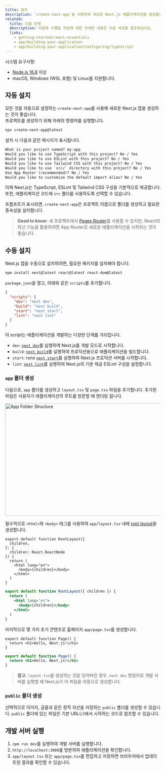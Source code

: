 ```yaml
---
title: 설치
description: `create-next-app`을 사용하여 새로운 Next.js 애플리케이션을 생성합니다. Typescript, 스타일을 설정하고 `next.config.js` 파일을 구성합니다.
related:
  title: 다음 단계
  description: 다음에 수행할 작업에 대한 자세한 내용은 다음 섹션을 참조하십시오.
  links:
    - getting-started/react-essentials
    - app/building-your-application
    - app/building-your-application/configuring/typescript
---
```


시스템 요구사항:

- [Node.js 16.8](https://nodejs.org/) 이상
- macOS, Windows (WSL 포함) 및 Linux를 지원합니다.

## 자동 설치

모든 것을 자동으로 설정하는 `create-next-app`를 사용해 새로운 Next.js 앱을 생성하는 것이 좋습니다.  
프로젝트를 생성하기 위해 아래의 명령어를 실행합니다.

```bash filename="Terminal"
npx create-next-app@latest
```

설치 시 다음과 같은 메시지가 표시됩니다.

```txt filename="Terminal"
What is your project named? my-app
Would you like to use TypeScript with this project? No / Yes
Would you like to use ESLint with this project? No / Yes
Would you like to use Tailwind CSS with this project? No / Yes
Would you like to use `src/` directory with this project? No / Yes
Use App Router (recommended)? No / Yes
Would you like to customize the default import alias? No / Yes
```

이제 Next.js는 TypeScript, ESLint 및 Tailwind CSS 구성을 기본적으로 제공합니다.  
또한, 애플리케이션 코드에 `src` 폴더를 사용하도록 선택할 수 있습니다.

프롬프트가 표시되면, `create-next-app`은 프로젝트 이름으로 폴더를 생성하고 필요한 종속성을 설치합니다.

> **Good to know**: 새 프로젝트에서 [Pages Router](/docs/pages)를 사용할 수 있지만, React의 최신 기능을 활용하려면 App Router로 새로운 애플리케이션을 시작하는 것이 좋습니다.

## 수동 설치

Next.js 앱을 수동으로 설치하려면, 필요한 패키지를 설치해야 합니다.

```bash filename="Terminal"
npm install next@latest react@latest react-dom@latest
```

`package.json`을 열고, 아래와 같은 `scripts`를 추가합니다.

```json filename="package.json"
{
  "scripts": {
    "dev": "next dev",
    "build": "next build",
    "start": "next start",
    "lint": "next lint"
  }
}
```

이 script는 애플리케이션을 개발하는 다양한 단계를 가리킵니다.

- `dev`: [`next dev`](/docs/app/api-reference/next-cli#development)를 실행하여 Next.js를 개발 모드로 시작합니다.
- `build`: [`next build`](/docs/app/api-reference/next-cli#build)를 실행하여 프로덕션용으로 애플리케이션을 빌드합니다.
- `start`: runs [`next start`](/docs/app/api-reference/next-cli#production)를 실행하여 Next.js 프로덕션 서버를 시작합니다.
- `lint`: [`next lint`](/docs/app/api-reference/next-cli#lint)를 실행하여 Next.js의 기본 제공 ESLint 구성을 설정합니다.

### `app` 폴더 생성

다음으로, `app` 폴더를 생성하고 `layout.tsx` 및 `page.tsx` 파일을 추가합니다. 추가한 파일은 사용자가 애플리케이션의 루트를 방문할 때 렌더링 됩니다.

<Image
  alt="App Folder Structure"
  srcLight="/docs/light/app-getting-started.png"
  srcDark="/docs/dark/app-getting-started.png"
  width="1600"
  height="363"
/>

필수적으로 `<html>`와 `<body>` 태그를 사용하여 `app/layout.tsx` 내에 [root layout](/docs/app/building-your-application/routing/pages-and-layouts#root-layout-required)을 생성합니다.

```tsx filename="app/layout.tsx" switcher
export default function RootLayout({
  children,
}: {
  children: React.ReactNode
}) {
  return (
    <html lang="en">
      <body>{children}</body>
    </html>
  )
}
```

```jsx filename="app/layout.js" switcher
export default function RootLayout({ children }) {
  return (
    <html lang="en">
      <body>{children}</body>
    </html>
  )
}
```

마지막으로 몇 가지 초기 콘텐츠로 홈페이지 `app/page.tsx`를 생성합니다.

```tsx filename="app/page.tsx" switcher
export default function Page() {
  return <h1>Hello, Next.js!</h1>
}
```

```jsx filename="app/page.js" switcher
export default function Page() {
  return <h1>Hello, Next.js!</h1>
}
```

> **참고**: `layout.tsx`를 생성하는 것을 잊어버린 경우, `next dev` 명령어로 개발 서버를 실행할 때 Next.js가 이 파일을 자동으로 생성합니다.

### `public` 폴더 생성

선택적으로 이미지, 글꼴과 같은 정적 자산을 저장하는 `public` 폴더를 생성할 수 있습니다. `public` 폴더에 있는 파일은 기본 URL(`/`)에서 시작하는 코드로 참조할 수 있습니다.

## 개발 서버 실행

1. `npm run dev`를 실행하여 개발 서버를 실행합니다.
2. `http://localhost:3000`를 방문하여 애플리케이션을 확인합니다.
3. `app/layout.tsx` 또는 `app/page.tsx`를 편집하고 저장하면 브라우저에서 업데이트된 결과를 확인할 수 있습니다.
